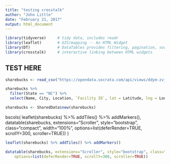 ```yaml
---
title: "testing crosstalk"
author: "John Little"
date: "February 21, 2017"
output: html_document
---
```


```r
library(tidyverse)     # tidy data, includes readr
library(leaflet)       # GIS/mapping -- An HTML Widget
library(DT)            # DataTables provides filtering, pagination, sorting, and many other features in the tables.  An HTML Widget
library(crosstalk)     # interactive linking between HTML widgets
```



## TEST HERE
```r

sharebucks <- read_csv("https://opendata.socrata.com/api/views/ddym-zvjk/rows.csv")

sharebucks %>% 
  filter(State == "NC") %>% 
  select(Name, City, Location, `Facility ID`, lat = Latitude, lng = Longitude) -> sharebucks

sharebucks <- SharedData$new(sharebucks)
```

bscols(
  leaflet(sharebucks) %>% addTiles() %>% addMarkers(),
  datatable(sharebucks, extensions="Scroller", style="bootstrap", class="compact", width="100%",
    options=list(deferRender=TRUE, scrollY=300, scroller=TRUE))
)



```r
leaflet(sharebucks) %>% addTiles() %>% addMarkers()

datatable(sharebucks, extensions="Scroller", style="bootstrap", class="compact", width="100%",
    options=list(deferRender=TRUE, scrollY=300, scroller=TRUE))

```

